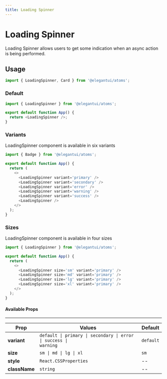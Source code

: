 ```yaml
---
title: Loading Spinner
---
```



# Loading Spinner

Loading Spinner allows users to get some indication when an async action is being performed.

## Usage

```jsx
import { LoadingSpinner, Card } from '@elegantui/atoms';
```

### Default

<div style={{ marginTop: '1rem' }}>
  <LoadingSpinner />
</div>

```js
import { LoadingSpinner } from '@elegantui/atoms';

export default function App() {
  return <LoadingSpinner />;
}
```

### Variants

LoadingSpinner component is available in six variants

<div
  style={{
    marginTop: '1rem',
    display: 'flex',
    alignItems: 'center',
    gap: '0.5rem',
    overflowX: 'auto'
  }}
>
  <LoadingSpinner variant='primary' />
  <LoadingSpinner variant='secondary' />
  <LoadingSpinner variant='error' />
  <LoadingSpinner variant='warning' />
  <LoadingSpinner variant='success' />
  <LoadingSpinner />
</div>

```js
import { Badge } from '@elegantui/atoms';

export default function App() {
  return (
    <>
      <LoadingSpinner variant='primary' />
      <LoadingSpinner variant='secondary' />
      <LoadingSpinner variant='error' />
      <LoadingSpinner variant='warning' />
      <LoadingSpinner variant='success' />
      <LoadingSpinner />
    </>
  );
}
```

### Sizes

LoadingSpinner component is available in four sizes

<div
  style={{
    marginTop: '1rem',
    display: 'flex',
    alignItems: 'center',
    gap: '0.5rem',
    overflowX: 'auto'
  }}
>
  <LoadingSpinner size='sm' variant='primary' />
  <LoadingSpinner size='md' variant='primary' />
  <LoadingSpinner size='lg' variant='primary' />
  <LoadingSpinner size='xl' variant='primary' />
</div>

```js
import { LoadingSpinner } from '@elegantui/atoms';

export default function App() {
  return (
    <>
      <LoadingSpinner size='sm' variant='primary' />
      <LoadingSpinner size='md' variant='primary' />
      <LoadingSpinner size='lg' variant='primary' />
      <LoadingSpinner size='xl' variant='primary' />
    </>
  );
}
```

#### Available Props

---

| **Prop**      | **Values**                                                                                      | **Default** |
| ------------- | ----------------------------------------------------------------------------------------------- | ----------- |
| **variant**   | <code>default &#124; primary &#124; secondary &#124; error &#124; success &#124; warning</code> | `default`   |
| **size**      | <code>sm &#124; md &#124; lg &#124; xl </code>                                                  | `sm`        |
| **style**     | `React.CSSProperties`                                                                           | --          |
| **className** | `string`                                                                                        | --          |
